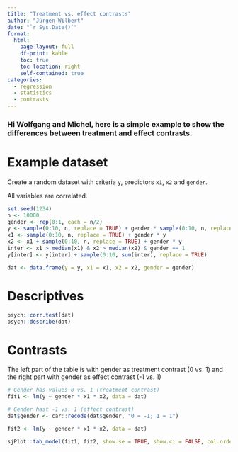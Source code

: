 ```yaml
---
title: "Treatment vs. effect contrasts"
author: "Jürgen Wilbert"
date: "`r Sys.Date()`"
format:
  html:
    page-layout: full
    df-print: kable
    toc: true
    toc-location: right
    self-contained: true
categories:
  - regression
  - statistics
  - contrasts
---
```


### Hi Wolfgang and Michel, here is a simple example to show the differences between treatment and effect contrasts.

# Example dataset

Create a random dataset with criteria `y`, predictors `x1`, `x2` and `gender`.

All variables are correlated.

```r
set.seed(1234)
n <- 10000
gender <- rep(0:1, each = n/2)
y <- sample(0:10, n, replace = TRUE) + gender * sample(0:10, n, replace = TRUE)
x1 <- sample(0:10, n, replace = TRUE) + gender * y
x2 <- x1 + sample(0:10, n, replace = TRUE) + gender * y
inter <- x1 > median(x1) & x2 > median(x2) & gender == 1
y[inter] <- y[inter] + sample(0:10, sum(inter), replace = TRUE)

dat <- data.frame(y = y, x1 = x1, x2 = x2, gender = gender)
```

# Descriptives

```r
psych::corr.test(dat)
psych::describe(dat)
```

# Contrasts

The left part of the table is with gender as treatment contrast (0 vs. 1) and the right part with gender as effect contrast (-1 vs. 1)

```r
# Gender has values 0 vs. 1 (treatment contrast)
fit1 <- lm(y ~ gender * x1 * x2, data = dat)

# Gender hast -1 vs. 1 (effect contrast)
dat$gender <- car::recode(dat$gender, "0 = -1; 1 = 1")

fit2 <- lm(y ~ gender * x1 * x2, data = dat)

sjPlot::tab_model(fit1, fit2, show.se = TRUE, show.ci = FALSE, col.order = c("est", "se", "std.est", "p"), digits = 4)
```

